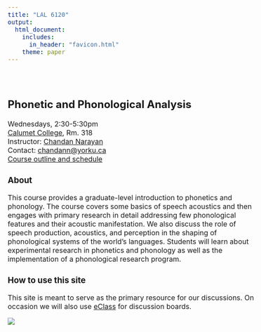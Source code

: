 ```yaml
---
title: "LAL 6120"
output: 
  html_document:
    includes:
      in_header: "favicon.html"
    theme: paper
---
```

<style type="text/css">
  body{
  font-size: 12pt;
}
</style>

<style type="text/css">
.title {
  display: none;
}

#getting-started img {
  margin-right: 10px;
}

</style>

<div class="row" style="padding-top: 30px;">
<div class="col-sm-6">

# **Phonetic and Phonological Analysis**

Wednesdays, 2:30-5:30pm\
[Calumet College](https://www.yorku.ca/colleges/calumet/), Rm. 318\
Instructor: [Chandan Narayan](https://ch-narayan.github.io)\
Contact: [chandann@yorku.ca](mailto:chandann@yorku.ca)\
[Course outline and schedule](LAL6120syllabus.html)

### About

This course provides a graduate-level introduction to phonetics and phonology. The course covers some basics of speech acoustics and then engages with primary research in detail addressing few phonological features and their acoustic manifestation. We also discuss the role of speech production, acoustics, and perception in the shaping of phonological systems of the world's languages. Students will learn about experimental research in phonetics and phonology as well as the implementation of a phonological research program.

### How to use this site

This site is meant to serve as the primary resource for our discussions. On occasion we will also use [eClass](https://eclass.yorku.ca) for discussion boards. 


</div>
<div class="col-sm-6">

![](images/hide_fmt_track.gif)
</a>
</div>
